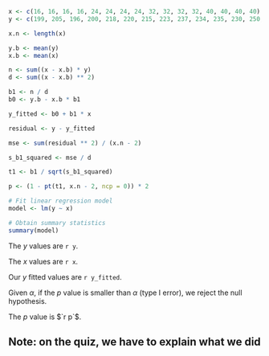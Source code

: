 ```r
x <- c(16, 16, 16, 16, 24, 24, 24, 24, 32, 32, 32, 32, 40, 40, 40, 40)
y <- c(199, 205, 196, 200, 218, 220, 215, 223, 237, 234, 235, 230, 250, 248, 253, 246)

x.n <- length(x)

y.b <- mean(y)
x.b <- mean(x)

n <- sum((x - x.b) * y)
d <- sum((x - x.b) ** 2)

b1 <- n / d
b0 <- y.b - x.b * b1

y_fitted <- b0 + b1 * x

residual <- y - y_fitted

mse <- sum(residual ** 2) / (x.n - 2)

s_b1_squared <- mse / d

t1 <- b1 / sqrt(s_b1_squared)

p <- (1 - pt(t1, x.n - 2, ncp = 0)) * 2

# Fit linear regression model
model <- lm(y ~ x)

# Obtain summary statistics
summary(model)
```

The $y$ values are `r y`.

The $x$ values are `r x`.

Our $y$ fitted values are `r y_fitted`.

Given $\alpha$, if the $p$ value is smaller than $\alpha$ (type I error), we reject the null hypothesis.

The $p$ value is $`r p`$.

## Note: on the quiz, we have to explain what we did